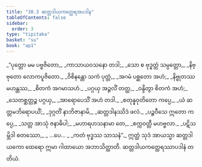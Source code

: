 ```yaml
---
title: "30.3 ဆတ္တဒါယကတ္ထေရအပဒါန"
tableOfContents: false
sidebar:
  order: 3
type: "tipitaka"
basket: "su"
book: "ap1"
---
```



<DynamicBreadcrumb />

<Division number="11" book="ap1" e="ch" v="20" p="277">

<Paragraph number="3372" type="verses" book="ap1">
_“ပုတ္တော မမ ပဗ္ဗဇိတော,_  
_ကာသာယဝသနော တဒါ;_  
_သော စ ဗုဒ္ဓတ္တံ သမ္ပတ္တော,_  
_နိဗ္ဗုတော လောကပူဇိတော._  

</Paragraph>

</Division>
<Division number="12" book="ap1" e="ch" v="20" p="277">

<Paragraph number="3373" type="verses" book="ap1">
_ဝိစိနန္တော သကံ ပုတ္တံ,_  
_အဂမံ ပစ္ဆတော အဟံ;_  
_နိဗ္ဗုတဿ မဟန္တဿ,_  
_စိတကံ အဂမာသဟံ._  

</Paragraph>

</Division>
<Division number="13" book="ap1" e="ch" v="20" p="277">

<Paragraph number="3374" type="verses" book="ap1">
_ပဂ္ဂယှ အဉ္ဇလိံ တတ္ထ,_  
_ဝန္ဒိတွာ စိတကံ အဟံ;_  
_သေတစ္ဆတ္တဉ္စ ပဂ္ဂယှ,_  
_အာရောပေသိံ အဟံ တဒါ._  

</Paragraph>

</Division>
<Division number="14" book="ap1" e="ch" v="20" p="277">

<Paragraph number="3375" type="verses" book="ap1">
_စတုန္နဝုတိတော ကပ္ပေ,_  
_ယံ ဆတ္တမဘိရောပယိံ;_  
_ဒုဂ္ဂတိံ နာဘိဇာနာမိ,_  
_ဆတ္တဒါနဿိဒံ ဖလံ._  

</Paragraph>

</Division>
<Division number="15" book="ap1" e="ch" v="20" p="277">

<Paragraph number="3376" type="verses" book="ap1">
_ပဉ္စဝီသေ ဣတော ကပ္ပေ,_  
_သတ္တ အာသုံ ဇနာဓိပါ;_  
_မဟာရဟသနာမာ တေ,_  
_စက္ကဝတ္တီ မဟဗ္ဗလာ._  

</Paragraph>

</Division>
<Division number="16" book="ap1" e="ch" v="20" p="277">

<Paragraph number="3377" type="verses" book="ap1">
_ပဋိသမ္ဘိဒါ စတဿော,_  
_ …ပေ… _  
_ကတံ ဗုဒ္ဓဿ သာသနံ”._  

</Paragraph>

<Paragraph number="3378" book="ap1">
ဣတ္ထံ သုဒံ အာယသ္မာ ဆတ္တဒါယကော ထေရော ဣမာ ဂါထာယော အဘာသိတ္ထာတိ.

</Paragraph>
</Division>

<Paragraph number="3379" type="center" book="ap1">
ဆတ္တဒါယကတ္ထေရဿာပဒါနံ တတိယံ.
</Paragraph>